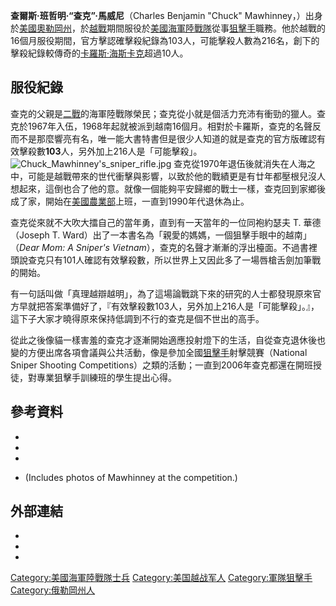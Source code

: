 {{軍人模板
|name= <big>{{lang|zh|查克·馬威尼}}</big> <br />{{lang|En|Charles Benjamin Mawhinney }}
|lived= 
|placeofbirth=  
|placeofdeath= 
|image= 
|caption= 
|nickname= "Chuck"（查克）
|allegiance= {{flagicon image|Seal of the United States Marine Corps.svg}} [[美國海軍陸戰隊|美國海軍陸戰隊]]
|serviceyears= 1967年－1970年。
|rank=  {{flagicon image|USMC-E5.svg}} [[中士|中士]]
|commands=
|unit= {{flagicon image|5th Marine Regiment Logo.jpg}} {{Link-en|美國第5海軍陸戰團|5th Marine Regiment (United States)|第5陸戰團}}<br>團部偵察狙擊排
|battles= [[越南戰爭|越南戰爭]]
|awards= 
|killed= 有效確認擊殺數為103名；未確認者216名。
|laterwork=
}}

'''查爾斯·班哲明·“查克”·馬威尼'''（Charles Benjamin "Chuck" Mawhinney，{{bd|1949年||||CatIdx=C}}）出身於[[美國|美國]][[奧勒岡州|奧勒岡州]]，於[[越戰|越戰]]期間服役於[[美國海軍陸戰隊|美國海軍陸戰隊]]從事[[狙擊手|狙擊手]]職務。他於越戰的16個月服役期間，官方擊認確擊殺紀錄為103人，可能擊殺人數為216名，創下的擊殺紀錄較傳奇的[[卡羅斯·海斯卡克|卡羅斯·海斯卡克]]超過10人。

==服役紀錄==
查克的父親是[[二戰|二戰]]的海軍陸戰隊榮民；查克從小就是個活力充沛有衝勁的獵人。查克於1967年入伍，1968年起就被派到越南16個月。相對於卡羅斯，查克的名聲反而不是那麼響亮有名，唯一能大書特書但是很少人知道的就是查克的官方版確認有效擊殺數'''103'''人，另外加上216人是「可能擊殺」。
[[File:Chuck_Mawhinney's_sniper_rifle.jpg|right]]
查克從1970年退伍後就消失在人海之中，可能是越戰帶來的世代衝擊與影響，以致於他的戰績更是有廿年都壓根兒沒人想起來，這倒也合了他的意。就像一個能夠平安歸鄉的戰士一樣，查克回到家鄉後成了家，開始在[[美國農業部|美國農業部]]{{Link-en|美國森林管理處|United States Forest Service|森林管理處}}上班，一直到1990年代退休為止。

查克從來就不大吹大擂自己的當年勇，直到有一天當年的一位同袍約瑟夫 T. 華德（Joseph T. Ward）出了一本書名為「親愛的媽媽，一個狙擊手眼中的越南」（''Dear Mom: A Sniper's Vietnam''），查克的名聲才漸漸的浮出檯面。不過書裡頭說查克只有101人確認有效擊殺數，所以世界上又因此多了一場唇槍舌劍加筆戰的開始。

有一句話叫做「真理越辯越明」，為了這場論戰跳下來的研究的人士都發現原來官方早就把答案準備好了，『有效擊殺數103人，另外加上216人是「可能擊殺」。』，這下子大家才曉得原來保持低調到不行的查克是個不世出的高手。
 
從此之後像貓一樣害羞的查克才逐漸開始適應投射燈下的生活，自從查克退休後也變的方便出席各項會議與公共活動，像是參加全國[[狙擊手|狙擊手]]射擊競賽（National Sniper Shooting Competitions）之類的活動；一直到2006年查克都還在開班授徒，對專業狙擊手訓練班的學生提出心得。

==參考資料==
{{refbegin}}
*{{cite web|url=http://home.swipnet.se/longrange/ZAITSEV.htm|title=Chuck Mawhinney —  Deadly at any distance: a sniper's story|work=Sniper legends|publisher=www.nordicsniper.com|access-date=2008-03-25|archive-date=2008-05-22|archive-url=https://web.archive.org/web/20080522150533/http://home.swipnet.se/longrange/ZAITSEV.htm|dead-url=no}}
*{{cite news|url=http://www.snipersparadise.com/history/chuck_mawhinney.htm|title=Chuck Mawhinney|author=Perry, Tony|work=[[Los_Angeles_Times|Los Angeles Times]]|date=2000|deadurl=yes|archiveurl=https://web.archive.org/web/20080405140336/http://www.snipersparadise.com/history/chuck_mawhinney.htm|archivedate=2008-04-05}}
*{{cite web|url=http://www.snipersparadise.com/history/confirmed.htm|title=Confirmed Kills, It's not a competition|author=Bruner, Thomas W.|publisher=Sniper's Paradise|date=2001|deadurl=yes|archiveurl=https://web.archive.org/web/20080405140044/http://www.snipersparadise.com/history/confirmed.htm|archivedate=2008-04-05}}
*{{cite web|accessdate=2007-02-01|url=http://imageevent.com/swat/2005idahostatesniperchampionships;jsessionid=fa82oj6wz2.lion_s?n=0&z=2&c=4&x=0&m=24&w=0&p=0|title=2005 Idaho Sniper Championships|archive-date=2019-09-20|archive-url=https://web.archive.org/web/20190920183429/http://imageevent.com/swat/2005idahostatesniperchampionships;jsessionid=fa82oj6wz2.lion_s?n=0&z=2&c=4&x=0&m=24&w=0&p=0|dead-url=no}} (Includes photos of Mawhinney at the competition.)
{{refend}}

==外部連結==
*{{cite web|url=http://www.usmc.mil/magazine/205/FactFile.pdf|accessdate=2007-02-04|format=PDF|title=Legendary Marine Recounts Life as Sniper|author=Winter, LCpl Christian B.|work=Marine Magazine|publisher=United States Marine Corps|date=April–June 2005|archive-date=2006-03-01|archive-url=https://web.archive.org/web/20060301165216/http://www.usmc.mil/magazine/205/FactFile.pdf|dead-url=no}}
*{{cite web|url=http://www.globalsecurity.org/military/systems/ground/sniper.htm|accessdate=2007-02-04|title=Sniper Rifles|publisher=GlobalSecurity.org|archive-date=2016-01-01|archive-url=https://web.archive.org/web/20160101134713/http://www.globalsecurity.org/military/systems/ground/sniper.htm|dead-url=no}}
*{{cite web|url=http://www.findarticles.com/p/articles/mi_m0BQY/is_1_50/ai_110470546|accessdate=2007-02-04|title=Of myths and legends - Ranging Shots|author=Smith, Clint|date=January 2004|work=Guns Magazine|archive-date=2015-09-24|archive-url=https://web.archive.org/web/20150924033818/http://www.findarticles.com/p/articles/mi_m0BQY/is_1_50/ai_110470546|dead-url=no}}

{{DEFAULTSORT:Mawhinney, Chuck}}

[[Category:美國海軍陸戰隊士兵|Category:美國海軍陸戰隊士兵]]
[[Category:美国越战军人|Category:美国越战军人]]
[[Category:軍隊狙擊手|Category:軍隊狙擊手]]
[[Category:俄勒岡州人|Category:俄勒岡州人]]